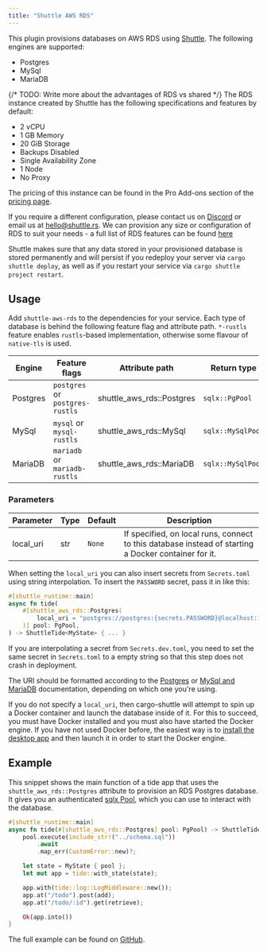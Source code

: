 ```yaml
---
title: "Shuttle AWS RDS"
---
```


<Snippet file="pro-feature.mdx" />

This plugin provisions databases on AWS RDS using [Shuttle](https://www.shuttle.rs). The following engines are supported:
- Postgres
- MySql
- MariaDB

{/* TODO: Write more about the advantages of RDS vs shared */}
The RDS instance created by Shuttle has the following specifications and features by default:
- 2 vCPU
- 1 GB Memory
- 20 GiB Storage
- Backups Disabled
- Single Availability Zone
- 1 Node
- No Proxy

The pricing of this instance can be found in the Pro Add-ons section of the [pricing page](https://www.shuttle.rs/pricing).

If you require a different configuration, please contact us on [Discord](https://discord.gg/shuttle) or email us at hello@shuttle.rs. We can provision any size or configuration of RDS to suit your needs - a full list of RDS features can be found [here](https://aws.amazon.com/rds/features/)

Shuttle makes sure that any data stored in your provisioned database is stored permanently and will persist if you redeploy your server via `cargo shuttle deploy`, as well as if you restart your service via `cargo shuttle project restart`.

## Usage
Add `shuttle-aws-rds` to the dependencies for your service.
Each type of database is behind the following feature flag and attribute path. `*-rustls` feature enables `rustls`-based implementation, otherwise some flavour of `native-tls` is used.

| Engine   | Feature flags | Attribute path | Return type |
|----------|---------------|----------------|-------------|
| Postgres | `postgres` or `postgres-rustls` | shuttle_aws_rds::Postgres | `sqlx::PgPool` |
| MySql    | `mysql` or `mysql-rustls` | shuttle_aws_rds::MySql | `sqlx::MySqlPool` |
| MariaDB  | `mariadb` or `mariadb-rustls` | shuttle_aws_rds::MariaDB | `sqlx::MySqlPool` |

### Parameters
| Parameter | Type | Default | Description |
|-----------|------|---------|-------------|
| local_uri | str  | `None`  | If specified, on local runs, connect to this database instead of starting a Docker container for it. |

When setting the `local_uri` you can also insert secrets from `Secrets.toml` using string interpolation. To insert the
`PASSWORD` secret, pass it in like this:

```rust
#[shuttle_runtime::main]
async fn tide(
    #[shuttle_aws_rds::Postgres(
        local_uri = "postgres://postgres:{secrets.PASSWORD}@localhost:16695/postgres"
    )] pool: PgPool,
) -> ShuttleTide<MyState> { ... }
```

<Note>If you are interpolating a secret from `Secrets.dev.toml`, you need to set the same secret in `Secrets.toml` to a empty string so that this step does not crash in deployment.</Note>

The URI should be formatted according to the
[Postgres](https://www.postgresql.org/docs/current/libpq-connect.html#LIBPQ-CONNSTRING) or
[MySql and MariaDB](https://dev.mysql.com/doc/refman/8.0/en/connecting-using-uri-or-key-value-pairs.html#connecting-using-uri)
documentation, depending on which one you're using.

If you do not specify a `local_uri`, then cargo-shuttle will attempt to spin up a Docker container and launch the database inside of it.
For this to succeed, you must have Docker installed and you must also have started the Docker engine. If you have not used Docker
before, the easiest way is to [install the desktop app](https://docs.docker.com/get-docker/) and then launch it in order to start
the Docker engine.

<Snippet file="connection-string.mdx" />

## Example

This snippet shows the main function of a tide app that uses the `shuttle_aws_rds::Postgres` attribute to provision an RDS Postgres database.
It gives you an authenticated [sqlx Pool](https://docs.rs/sqlx/latest/sqlx/pool/index.html), which you can use to interact with the database.

```rust main.rs
#[shuttle_runtime::main]
async fn tide(#[shuttle_aws_rds::Postgres] pool: PgPool) -> ShuttleTide<MyState> {
    pool.execute(include_str!("../schema.sql"))
        .await
        .map_err(CustomError::new)?;

    let state = MyState { pool };
    let mut app = tide::with_state(state);

    app.with(tide::log::LogMiddleware::new());
    app.at("/todo").post(add);
    app.at("/todo/:id").get(retrieve);

    Ok(app.into())
}
```

The full example can be found on [GitHub](https://github.com/shuttle-hq/shuttle-examples/tree/main/tide/postgres).
